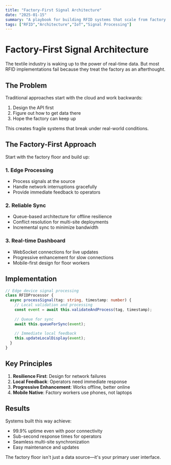 ```yaml
---
title: "Factory-First Signal Architecture"
date: "2025-01-15"
summary: "A playbook for building RFID systems that scale from factory floor to cloud."
tags: ["RFID","Architecture","IoT","Signal Processing"]
---
```


# Factory-First Signal Architecture

The textile industry is waking up to the power of real-time data. But most RFID implementations fail because they treat the factory as an afterthought.

## The Problem

Traditional approaches start with the cloud and work backwards:
1. Design the API first
2. Figure out how to get data there
3. Hope the factory can keep up

This creates fragile systems that break under real-world conditions.

## The Factory-First Approach

Start with the factory floor and build up:

### 1. Edge Processing
- Process signals at the source
- Handle network interruptions gracefully
- Provide immediate feedback to operators

### 2. Reliable Sync
- Queue-based architecture for offline resilience
- Conflict resolution for multi-site deployments
- Incremental sync to minimize bandwidth

### 3. Real-time Dashboard
- WebSocket connections for live updates
- Progressive enhancement for slow connections
- Mobile-first design for floor workers

## Implementation

```typescript
// Edge device signal processing
class RFIDProcessor {
  async processSignal(tag: string, timestamp: number) {
    // Local validation and processing
    const event = await this.validateAndProcess(tag, timestamp);
    
    // Queue for sync
    await this.queueForSync(event);
    
    // Immediate local feedback
    this.updateLocalDisplay(event);
  }
}
```

## Key Principles

1. **Resilience First**: Design for network failures
2. **Local Feedback**: Operators need immediate response
3. **Progressive Enhancement**: Works offline, better online
4. **Mobile Native**: Factory workers use phones, not laptops

## Results

Systems built this way achieve:
- 99.9% uptime even with poor connectivity
- Sub-second response times for operators
- Seamless multi-site synchronization
- Easy maintenance and updates

The factory floor isn't just a data source—it's your primary user interface.